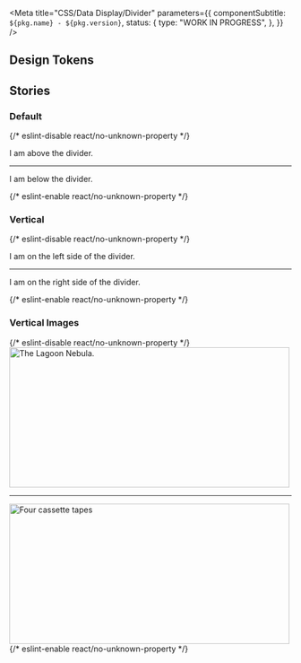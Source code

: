 
<Meta
  title="CSS/Data Display/Divider"
  parameters={{
    componentSubtitle: `${pkg.name} - ${pkg.version}`,
    status: {
      type: "WORK IN PROGRESS",
    },
  }}
/>

<Description markdown={readme} />

## Design Tokens

<DesignTokenDocBlock categoryName="Divider" viewType="table" />

## Stories

### Default

<Canvas>
  {/* eslint-disable react/no-unknown-property */}
  <Story name="Default">
    <p>I am above the divider.</p>
    <hr class="denhaag-divider" role="presentation" />
    <p>I am below the divider.</p>
  </Story>
  {/* eslint-enable react/no-unknown-property */}
</Canvas>

### Vertical

<Canvas>
  {/* eslint-disable react/no-unknown-property */}
  <Story name="Vertical">
    <div style={{ display: "flex" }}>
      <p>I am on the left side of the divider.</p>
      <hr class="denhaag-divider denhaag-divider--vertical" role="presentation" />
      <p>I am on the right side of the divider.</p>
    </div>
  </Story>
  {/* eslint-enable react/no-unknown-property */}
</Canvas>

### Vertical Images

<Canvas>
  {/* eslint-disable react/no-unknown-property */}
  <Story name="Vertical Images">
    <div style={{ display: "flex" }}>
      <img
        alt="The Lagoon Nebula."
        src="https://upload.wikimedia.org/wikipedia/commons/thumb/c/c4/Lagoon_Nebula.jpg/1024px-Lagoon_Nebula.jpg"
        width="500"
        height="250"
      />
      <hr class="denhaag-divider denhaag-divider--vertical" role="presentation" />
      <img
        alt="Four cassette tapes"
        src="https://upload.wikimedia.org/wikipedia/en/thumb/e/ed/Demos.jpg/1200px-Demos.jpg"
        width="500"
        height="250"
      />
    </div>
  </Story>
  {/* eslint-enable react/no-unknown-property */}
</Canvas>
